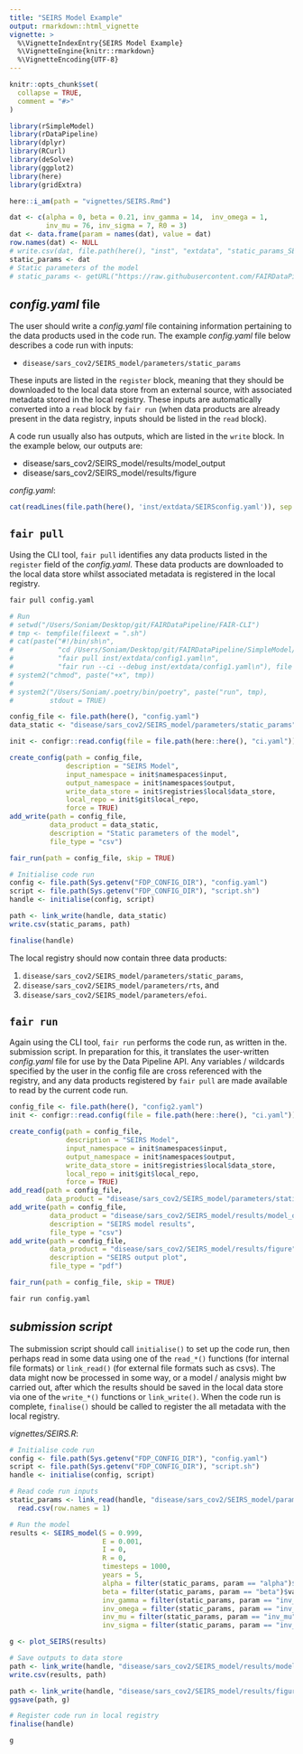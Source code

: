 ```yaml
---
title: "SEIRS Model Example"
output: rmarkdown::html_vignette
vignette: >
  %\VignetteIndexEntry{SEIRS Model Example}
  %\VignetteEngine{knitr::rmarkdown}
  %\VignetteEncoding{UTF-8}
---
```


```r
knitr::opts_chunk$set(
  collapse = TRUE,
  comment = "#>"
)
```

```r
library(rSimpleModel)
library(rDataPipeline)
library(dplyr)
library(RCurl)
library(deSolve)
library(ggplot2)
library(here)
library(gridExtra)

here::i_am(path = "vignettes/SEIRS.Rmd")

dat <- c(alpha = 0, beta = 0.21, inv_gamma = 14,  inv_omega = 1, 
         inv_mu = 76, inv_sigma = 7, R0 = 3)
dat <- data.frame(param = names(dat), value = dat)
row.names(dat) <- NULL
# write.csv(dat, file.path(here(), "inst", "extdata", "static_params_SEIRS.csv"))
static_params <- dat
# Static parameters of the model
# static_params <- getURL("https://raw.githubusercontent.com/FAIRDataPipeline/rSimpleModel/main/inst/extdata/static_params_SEIRS.csv") %>% read.csv(text = .)
```

## *config.yaml* file

The user should write a *config.yaml* file containing information pertaining to
the data products used in the code run. The example *config.yaml* file below 
describes a code run with inputs:

* `disease/sars_cov2/SEIRS_model/parameters/static_params`

These inputs are listed in the `register` block, meaning that they should be 
downloaded to the local data store from an external source, with associated
metadata stored in the local registry. These inputs are automatically converted 
into a `read` block by `fair run` (when data products are already present in 
the data registry, inputs should be listed in the `read` block).

A code run usually also has outputs, which are listed in the `write` block. In
the example below, our outputs are:

* disease/sars_cov2/SEIRS_model/results/model_output
* disease/sars_cov2/SEIRS_model/results/figure

*config.yaml*:
```r
cat(readLines(file.path(here(), 'inst/extdata/SEIRSconfig.yaml')), sep = '\n')
```

## `fair pull`

Using the CLI tool, `fair pull` identifies any data products listed in the 
`register` field of the *config.yaml*. These data products are downloaded to
the local data store whilst associated metadata is registered in the local 
registry.

```python
fair pull config.yaml
```

```r
# Run 
# setwd("/Users/Soniam/Desktop/git/FAIRDataPipeline/FAIR-CLI")
# tmp <- tempfile(fileext = ".sh")
# cat(paste("#!/bin/sh\n", 
#           "cd /Users/Soniam/Desktop/git/FAIRDataPipeline/SimpleModel/\n", 
#           "fair pull inst/extdata/config1.yaml\n",
#           "fair run --ci --debug inst/extdata/config1.yaml\n"), file = tmp)
# system2("chmod", paste("+x", tmp))
# 
# system2("/Users/Soniam/.poetry/bin/poetry", paste("run", tmp), 
#         stdout = TRUE)
```

```r
config_file <- file.path(here(), "config.yaml")
data_static <- "disease/sars_cov2/SEIRS_model/parameters/static_params"

init <- configr::read.config(file = file.path(here::here(), "ci.yaml"))

create_config(path = config_file,
              description = "SEIRS Model",
              input_namespace = init$namespaces$input,
              output_namespace = init$namespaces$output,
              write_data_store = init$registries$local$data_store,
              local_repo = init$git$local_repo,
              force = TRUE)
add_write(path = config_file,
          data_product = data_static,
          description = "Static parameters of the model",
          file_type = "csv")

fair_run(path = config_file, skip = TRUE)

# Initialise code run
config <- file.path(Sys.getenv("FDP_CONFIG_DIR"), "config.yaml")
script <- file.path(Sys.getenv("FDP_CONFIG_DIR"), "script.sh")
handle <- initialise(config, script)

path <- link_write(handle, data_static)
write.csv(static_params, path)

finalise(handle)
```

The local registry should now contain three data products: 

1. `disease/sars_cov2/SEIRS_model/parameters/static_params`,
2. `disease/sars_cov2/SEIRS_model/parameters/rts`, and 
3. `disease/sars_cov2/SEIRS_model/parameters/efoi`.

## `fair run`

Again using the CLI tool, `fair run` performs the code run, as written in the.
submission script. In preparation for this, it translates the user-written 
*config.yaml* file for use by the Data Pipeline API. Any variables / wildcards 
specified by the user in the config file are cross referenced with the registry, 
and any data products registered by `fair pull` are made available to read by 
the current code run. 

```r
config_file <- file.path(here(), "config2.yaml")
init <- configr::read.config(file = file.path(here::here(), "ci.yaml"))

create_config(path = config_file,
              description = "SEIRS Model",
              input_namespace = init$namespaces$input,
              output_namespace = init$namespaces$output,
              write_data_store = init$registries$local$data_store,
              local_repo = init$git$local_repo,
              force = TRUE)
add_read(path = config_file,
         data_product = "disease/sars_cov2/SEIRS_model/parameters/static_params")
add_write(path = config_file,
          data_product = "disease/sars_cov2/SEIRS_model/results/model_output",
          description = "SEIRS model results",
          file_type = "csv")
add_write(path = config_file,
          data_product = "disease/sars_cov2/SEIRS_model/results/figure",
          description = "SEIRS output plot",
          file_type = "pdf")

fair_run(path = config_file, skip = TRUE)
```

```python
fair run config.yaml
```

## *submission script*

The submission script should call `initialise()` to set up the code run, 
then perhaps read in some data using one of the `read_*()` functions (for 
internal file formats) or `link_read()` (for external file formats such as 
csvs). The data might now be processed in some way, or a model / analysis might
bw carried out, after which the results should be saved in the local data store
via one of the `write_*()` functions or `link_write()`. When the code run is 
complete, `finalise()` should be called to register the all metadata with the
local registry.

*vignettes/SEIRS.R*:
```r
# Initialise code run
config <- file.path(Sys.getenv("FDP_CONFIG_DIR"), "config.yaml")
script <- file.path(Sys.getenv("FDP_CONFIG_DIR"), "script.sh")
handle <- initialise(config, script)

# Read code run inputs
static_params <- link_read(handle, "disease/sars_cov2/SEIRS_model/parameters/static_params") %>% 
  read.csv(row.names = 1)

# Run the model
results <- SEIRS_model(S = 0.999, 
                       E = 0.001,
                       I = 0, 
                       R = 0, 
                       timesteps = 1000,
                       years = 5,
                       alpha = filter(static_params, param == "alpha")$value, 
                       beta = filter(static_params, param == "beta")$value, 
                       inv_gamma = filter(static_params, param == "inv_gamma")$value,
                       inv_omega = filter(static_params, param == "inv_omega")$value, 
                       inv_mu = filter(static_params, param == "inv_mu")$value,
                       inv_sigma = filter(static_params, param == "inv_sigma")$value)

g <- plot_SEIRS(results)

# Save outputs to data store
path <- link_write(handle, "disease/sars_cov2/SEIRS_model/results/model_output") 
write.csv(results, path)

path <- link_write(handle, "disease/sars_cov2/SEIRS_model/results/figure") 
ggsave(path, g)

# Register code run in local registry
finalise(handle)
```

```r
g
```

